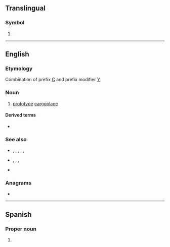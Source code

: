 {{also|yC|-yc|ус|үс|ᎩᏟ}}
==Translingual==

===Symbol===
{{mul-symbol}}

# {{SI-unit-abb|yotta|coulomb|[[electric charge]]}}

----

==English==

===Etymology===
Combination of prefix [[C]] and prefix modifier [[Y]]

===Noun===
{{head|en|noun|head=[[Y]][[C]]}}

# {{lb|en|US|military|aviation}} [[prototype]] [[cargoplane]] {{qualifier|prefix}}

====Derived terms====
* {{l|en|YC-17}}

===See also===
* {{l|en|KC}}, {{l|en|RC}}, {{l|en|QC}}, {{l|en|AC}}, {{l|en|XC}}, {{l|en|VC}}
* {{l|en|YA}}, {{l|en|YB}}, {{l|en|YF}}, {{l|en|YQ}}
* {{l|en|Y-plane}}

===Anagrams===
* {{anagrams|en|a=cy|-cy|CY|Cy}}

----

==Spanish==

===Proper noun===
{{head|es|proper noun}}

# {{abbr of|es|[[Yucatan]]}}